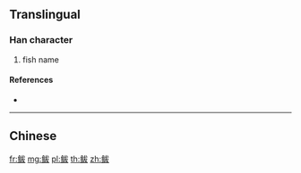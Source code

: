 {{character info/new}}
{{also|鮁}}
==Translingual==

===Han character===
{{Han char|rn=195|rad=鱼|as=05|sn=13|four=|canj=NMIKE}}

# fish name

====References====
* {{Han ref|kx=1480.511|hdz=74680.110|uh=9C85|ud=40069}}

----

==Chinese==
{{zh-see|鮁}}

[[fr:鲅]]
[[mg:鲅]]
[[pl:鲅]]
[[th:鲅]]
[[zh:鲅]]